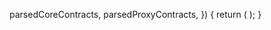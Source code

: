 

  parsedCoreContracts,
  parsedProxyContracts,
}) {
  return (
    <DeployedContracts
      parsedCoreContracts={parsedCoreContracts}
      parsedProxyContracts={parsedProxyContracts}
    />
  );
}

